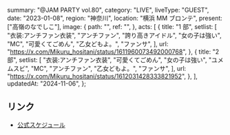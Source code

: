   summary: "@JAM PARTY vol.80",
  category: "LIVE",
  liveType: "GUEST",
  date: "2023-01-08",
  region: "神奈川",
  location: "横浜 MM ブロンテ",
  present: ["高嶺のなでしこ"],
  image: {
    path: "",
    ref: "",
  },
  acts: [
    {
      title: "1 部",
      setlist: [
        "衣装:アンチファン衣装",
        "アンチファン",
        "誇り高きアイドル",
        "女の子は強い",
        "MC",
        "可愛くてごめん",
        "乙女どもよ。",
        "ファンサ",
      ],
      url: "https://x.com/Mikuru_hositani/status/1611960073492000768",
    },
    {
      title: "2 部",
      setlist: [
        "衣装:アンチファン衣装",
        "可愛くてごめん",
        "女の子は強い",
        "ユメムスビ",
        "MC",
        "アンチファン",
        "乙女どもよ。",
        "ファンサ",
      ],
      url: "https://x.com/Mikuru_hositani/status/1612031428333821952",
    },
  ],
  updatedAt: "2024-11-06",
};

## リンク

- [公式スケジュール](https://takanenonadeshiko.jp/?p=617)
